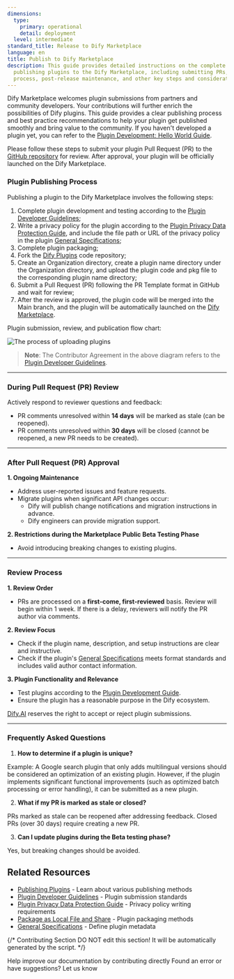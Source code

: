 ```yaml
---
dimensions:
  type:
    primary: operational
    detail: deployment
  level: intermediate
standard_title: Release to Dify Marketplace
language: en
title: Publish to Dify Marketplace
description: This guide provides detailed instructions on the complete process of
  publishing plugins to the Dify Marketplace, including submitting PRs, the review
  process, post-release maintenance, and other key steps and considerations.
---
```


Dify Marketplace welcomes plugin submissions from partners and community developers. Your contributions will further enrich the possibilities of Dify plugins. This guide provides a clear publishing process and best practice recommendations to help your plugin get published smoothly and bring value to the community. If you haven't developed a plugin yet, you can refer to the [Plugin Development: Hello World Guide](/plugin_dev_en/0211-getting-started-dify-tool.en).

Please follow these steps to submit your plugin Pull Request (PR) to the [GitHub repository](https://github.com/langgenius/dify-plugins) for review. After approval, your plugin will be officially launched on the Dify Marketplace.

### Plugin Publishing Process

Publishing a plugin to the Dify Marketplace involves the following steps:

1. Complete plugin development and testing according to the [Plugin Developer Guidelines](/plugin_dev_en/0312-contributor-covenant-code-of-conduct.en);
2. Write a privacy policy for the plugin according to the [Plugin Privacy Data Protection Guide](/plugin_dev_en/0312-privacy-protection-guidelines.en), and include the file path or URL of the privacy policy in the plugin [General Specifications](/plugin_dev_en/0411-general-specifications.en);
3. Complete plugin packaging;
4. Fork the [Dify Plugins](https://github.com/langgenius/dify-plugins) code repository;
5. Create an Organization directory, create a plugin name directory under the Organization directory, and upload the plugin code and pkg file to the corresponding plugin name directory;
6. Submit a Pull Request (PR) following the PR Template format in GitHub and wait for review;
7. After the review is approved, the plugin code will be merged into the Main branch, and the plugin will be automatically launched on the [Dify Marketplace](https://marketplace.dify.ai/).

Plugin submission, review, and publication flow chart:

![The process of uploading plugins](https://assets-docs.dify.ai/2025/01/05df333acfaf662e99316432db23ba9f.png)

> **Note**: The Contributor Agreement in the above diagram refers to the [Plugin Developer Guidelines](/plugin_dev_en/0312-contributor-covenant-code-of-conduct.en).

***

### During Pull Request (PR) Review

Actively respond to reviewer questions and feedback:

* PR comments unresolved within **14 days** will be marked as stale (can be reopened).
* PR comments unresolved within **30 days** will be closed (cannot be reopened, a new PR needs to be created).

***

### **After Pull Request (PR) Approval**

**1. Ongoing Maintenance**

* Address user-reported issues and feature requests.
* Migrate plugins when significant API changes occur:
  * Dify will publish change notifications and migration instructions in advance.
  * Dify engineers can provide migration support.

**2. Restrictions during the Marketplace Public Beta Testing Phase**

* Avoid introducing breaking changes to existing plugins.

***

### Review Process

**1. Review Order**

* PRs are processed on a **first-come, first-reviewed** basis. Review will begin within 1 week. If there is a delay, reviewers will notify the PR author via comments.

**2. Review Focus**

* Check if the plugin name, description, and setup instructions are clear and instructive.
* Check if the plugin's [General Specifications](/plugin_dev_en/0411-general-specifications.en) meets format standards and includes valid author contact information.

**3. Plugin Functionality and Relevance**

* Test plugins according to the [Plugin Development Guide](/plugin_dev_en/0111-getting-started-dify-plugin.en).
* Ensure the plugin has a reasonable purpose in the Dify ecosystem.

[Dify.AI](https://dify.ai/) reserves the right to accept or reject plugin submissions.

***

### Frequently Asked Questions

1. **How to determine if a plugin is unique?**

Example: A Google search plugin that only adds multilingual versions should be considered an optimization of an existing plugin. However, if the plugin implements significant functional improvements (such as optimized batch processing or error handling), it can be submitted as a new plugin.

2. **What if my PR is marked as stale or closed?**

PRs marked as stale can be reopened after addressing feedback. Closed PRs (over 30 days) require creating a new PR.

3. **Can I update plugins during the Beta testing phase?**

Yes, but breaking changes should be avoided.

## Related Resources

- [Publishing Plugins](/plugin_dev_en/0321-release-overview.en) - Learn about various publishing methods
- [Plugin Developer Guidelines](/plugin_dev_en/0312-contributor-covenant-code-of-conduct.en) - Plugin submission standards
- [Plugin Privacy Data Protection Guide](/plugin_dev_en/0312-privacy-protection-guidelines.en) - Privacy policy writing requirements
- [Package as Local File and Share](/plugin_dev_en/0322-release-by-file.en) - Plugin packaging methods
- [General Specifications](/plugin_dev_en/0411-general-specifications.en) - Define plugin metadata

{/*
Contributing Section
DO NOT edit this section!
It will be automatically generated by the script.
*/}

<CardGroup cols="2">
    <Card
        title="Edit this page"
        icon="pen-to-square"
        href="https://github.com/langgenius/dify-docs-mintlify/edit/main/plugin_dev_en/0322-release-to-dify-marketplace.en.mdx"
    >
        Help improve our documentation by contributing directly
    </Card>
    <Card
        title="Report an issue"
        icon="github"
        href="https://github.com/langgenius/dify-docs-mintlify/issues/new?title=Documentation%20Issue%3A%20release-to-dify-marketplace&body=%23%23%20Issue%20Description%0A%3C%21--%20Please%20briefly%20describe%20the%20issue%20you%20found%20--%3E%0A%0A%23%23%20Page%20Link%0Ahttps%3A%2F%2Fgithub.com%2Flanggenius%2Fdify-docs-mintlify%2Fblob%2Fmain%2Fplugin_dev_en%2F0322-release-to-dify-marketplace.en.mdx%0A%0A%23%23%20Suggested%20Changes%0A%3C%21--%20If%20you%20have%20specific%20suggestions%20for%20changes%2C%20please%20describe%20them%20here%20--%3E%0A%0A%3C%21--%20Thank%20you%20for%20helping%20improve%20our%20documentation%21%20--%3E"
    >
        Found an error or have suggestions? Let us know
    </Card>
</CardGroup>

